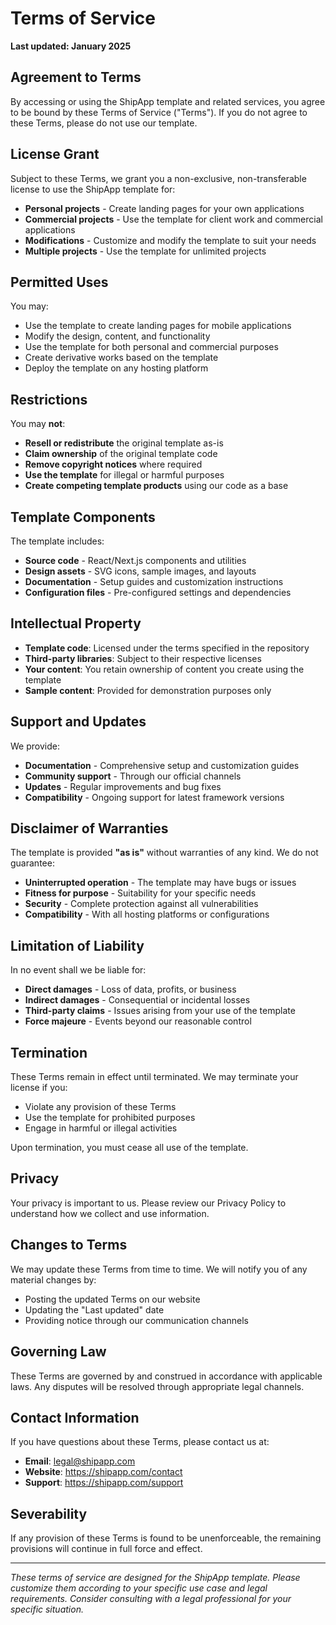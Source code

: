 # Terms of Service

**Last updated: January 2025**

## Agreement to Terms

By accessing or using the ShipApp template and related services, you agree to be bound by these Terms of Service ("Terms"). If you do not agree to these Terms, please do not use our template.

## License Grant

Subject to these Terms, we grant you a non-exclusive, non-transferable license to use the ShipApp template for:

- **Personal projects** - Create landing pages for your own applications
- **Commercial projects** - Use the template for client work and commercial applications
- **Modifications** - Customize and modify the template to suit your needs
- **Multiple projects** - Use the template for unlimited projects

## Permitted Uses

You may:

- Use the template to create landing pages for mobile applications
- Modify the design, content, and functionality
- Use the template for both personal and commercial purposes
- Create derivative works based on the template
- Deploy the template on any hosting platform

## Restrictions

You may **not**:

- **Resell or redistribute** the original template as-is
- **Claim ownership** of the original template code
- **Remove copyright notices** where required
- **Use the template** for illegal or harmful purposes
- **Create competing template products** using our code as a base

## Template Components

The template includes:

- **Source code** - React/Next.js components and utilities
- **Design assets** - SVG icons, sample images, and layouts
- **Documentation** - Setup guides and customization instructions
- **Configuration files** - Pre-configured settings and dependencies

## Intellectual Property

- **Template code**: Licensed under the terms specified in the repository
- **Third-party libraries**: Subject to their respective licenses
- **Your content**: You retain ownership of content you create using the template
- **Sample content**: Provided for demonstration purposes only

## Support and Updates

We provide:

- **Documentation** - Comprehensive setup and customization guides
- **Community support** - Through our official channels
- **Updates** - Regular improvements and bug fixes
- **Compatibility** - Ongoing support for latest framework versions

## Disclaimer of Warranties

The template is provided **"as is"** without warranties of any kind. We do not guarantee:

- **Uninterrupted operation** - The template may have bugs or issues
- **Fitness for purpose** - Suitability for your specific needs
- **Security** - Complete protection against all vulnerabilities
- **Compatibility** - With all hosting platforms or configurations

## Limitation of Liability

In no event shall we be liable for:

- **Direct damages** - Loss of data, profits, or business
- **Indirect damages** - Consequential or incidental losses
- **Third-party claims** - Issues arising from your use of the template
- **Force majeure** - Events beyond our reasonable control

## Termination

These Terms remain in effect until terminated. We may terminate your license if you:

- Violate any provision of these Terms
- Use the template for prohibited purposes
- Engage in harmful or illegal activities

Upon termination, you must cease all use of the template.

## Privacy

Your privacy is important to us. Please review our Privacy Policy to understand how we collect and use information.

## Changes to Terms

We may update these Terms from time to time. We will notify you of any material changes by:

- Posting the updated Terms on our website
- Updating the "Last updated" date
- Providing notice through our communication channels

## Governing Law

These Terms are governed by and construed in accordance with applicable laws. Any disputes will be resolved through appropriate legal channels.

## Contact Information

If you have questions about these Terms, please contact us at:

- **Email**: legal@shipapp.com
- **Website**: https://shipapp.com/contact
- **Support**: https://shipapp.com/support

## Severability

If any provision of these Terms is found to be unenforceable, the remaining provisions will continue in full force and effect.

---

*These terms of service are designed for the ShipApp template. Please customize them according to your specific use case and legal requirements. Consider consulting with a legal professional for your specific situation.*

